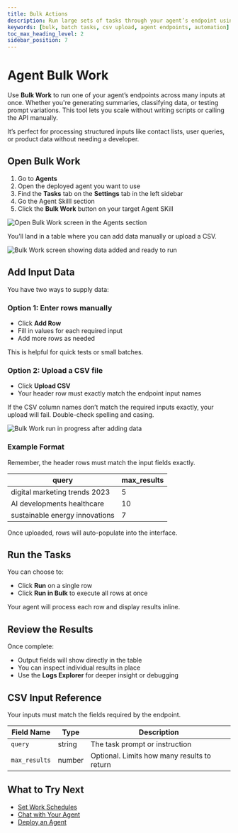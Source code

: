 ```yaml
---
title: Bulk Actions
description: Run large sets of tasks through your agent’s endpoint using manual rows or CSV uploads.
keywords: [bulk, batch tasks, csv upload, agent endpoints, automation]
toc_max_heading_level: 2
sidebar_position: 7
---
```


# Agent Bulk Work

Use **Bulk Work** to run one of your agent’s endpoints across many inputs at once. Whether you're generating summaries, classifying data, or testing prompt variations. This tool lets you scale without writing scripts or calling the API manually.

<InfoCallout title="Why Bulk Work matters">
It’s perfect for processing structured inputs like contact lists, user queries, or product data without needing a developer.
</InfoCallout>

<Spacer size="md" />

## Open Bulk Work

1. Go to **Agents**
2. Open the deployed agent you want to use
3. Find the **Tasks** tab on the **Settings** tab in the left sidebar
4. Go the Agent Skilll section
4. Click the **Bulk Work** button on your target Agent SKill

<Image 
  src="/docs/img/agent_collaboration/open-bulk-work.jpg" 
  alt="Open Bulk Work screen in the Agents section" 
  caption="Click the Bulk Work button under your chosen agent skill to open the Bulk Work table." 
/>

You’ll land in a table where you can add data manually or upload a CSV.

<Image 
  src="/docs/img/agent_collaboration/agent-bulk-work.jpg" 
  alt="Bulk Work screen showing data added and ready to run" 
  caption="After adding a row manually or uploading a CSV with headers matching the agent skill, the data appears in the Bulk Work table ready for processing." 
/>
<Spacer size="md" />

## Add Input Data

You have two ways to supply data:

### Option 1: Enter rows manually

- Click **Add Row**
- Fill in values for each required input
- Add more rows as needed

This is helpful for quick tests or small batches.

### Option 2: Upload a CSV file

- Click **Upload CSV**
- Your header row must exactly match the endpoint input names

<WarningCallout title="Header row must match input fields">
If the CSV column names don’t match the required inputs exactly, your upload will fail. Double-check spelling and casing.
</WarningCallout>

<Spacer size="md" />

<Image 
  src="/docs/img/agent_collaboration/bulk-work-in-progress.jpg" 
  alt="Bulk Work run in progress after adding data" 
  caption="After uploading a CSV or manually adding rows with headers matching your endpoint, the Bulk Work run will begin processing." 
/>

### Example Format

Remember, the header rows must match the input fields exactly.

| query                          | max_results |
|-------------------------------|-------------|
| digital marketing trends 2023 | 5           |
| AI developments healthcare     | 10          |
| sustainable energy innovations | 7           |

Once uploaded, rows will auto-populate into the interface.

<Spacer size="md" />

## Run the Tasks

You can choose to:

- Click **Run** on a single row
- Click **Run in Bulk** to execute all rows at once

Your agent will process each row and display results inline.

<Spacer size="md" />

## Review the Results

Once complete:

- Output fields will show directly in the table
- You can inspect individual results in place
- Use the **Logs Explorer** for deeper insight or debugging

<Spacer size="md" />

## CSV Input Reference

Your inputs must match the fields required by the endpoint.

| Field Name    | Type    | Description                            |
|---------------|---------|----------------------------------------|
| `query`       | string  | The task prompt or instruction         |
| `max_results` | number  | Optional. Limits how many results to return |

<Spacer size="md" />

## What to Try Next

- [Set Work Schedules](/docs/agent-deployments/agent-work-schedules)
- [Chat with Your Agent](/docs/agent-collaboration/chat-with-agent)
- [Deploy an Agent](/docs/agent-deployments/overview)
